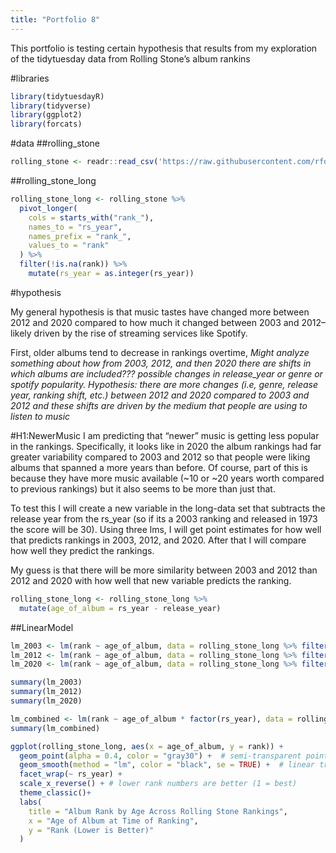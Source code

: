 ```yaml
---
title: "Portfolio 8"
---
```


This portfolio is testing certain hypothesis that results from my exploration of the tidytuesday data from Rolling Stone's album rankins


#libraries

```r
library(tidytuesdayR)
library(tidyverse)
library(ggplot2)
library(forcats)
```

#data
##rolling_stone
```r
rolling_stone <- readr::read_csv('https://raw.githubusercontent.com/rfordatascience/tidytuesday/main/data/2024/2024-05-07/rolling_stone.csv')

```

##rolling_stone_long

```r
rolling_stone_long <- rolling_stone %>%
  pivot_longer(
    cols = starts_with("rank_"),
    names_to = "rs_year",
    names_prefix = "rank_",
    values_to = "rank"
  ) %>%
  filter(!is.na(rank)) %>%  
    mutate(rs_year = as.integer(rs_year))
```

#hypothesis

My general hypothesis is that music tastes have changed more between 2012 and 2020 compared to how much it changed between 2003 and 2012--likely driven by the rise of streaming services like Spotify.

First, older albums tend to decrease in rankings overtime, 
*Might analyze something about how from 2003, 2012, and then 2020 there are shifts in which albums are included??? possible changes in release_year or genre or spotify popularity. Hypothesis: there are more changes (i.e, genre, release year, ranking shift, etc.) between 2012 and 2020 compared to 2003 and 2012 and these shifts are driven by the medium that people are using to listen to music*


#H1:NewerMusic
I am predicting that "newer" music is getting less popular in the rankings. Specifically, it looks like in 2020 the album rankings had far greater variability compared to 2003 and 2012 so that people were liking albums that spanned a more years than before. Of course, part of this is because they have more music available (~10 or ~20 years worth compared to previous rankings) but it also seems to be more than just that. 

To test this I will create a new variable in the long-data set that subtracts the release year from the rs_year (so if its a 2003 ranking and released in 1973 the score will be 30). Using three lms, I will get point estimates for how well that predicts rankings in 2003, 2012, and 2020. After that I will compare how well they predict the rankings.

My guess is that there will be more similarity between 2003 and 2012 than 2012 and 2020 with how well that new variable predicts the ranking.

```r
rolling_stone_long <- rolling_stone_long %>%
  mutate(age_of_album = rs_year - release_year)
```
##LinearModel
```r
lm_2003 <- lm(rank ~ age_of_album, data = rolling_stone_long %>% filter(rs_year == 2003))
lm_2012 <- lm(rank ~ age_of_album, data = rolling_stone_long %>% filter(rs_year == 2012))
lm_2020 <- lm(rank ~ age_of_album, data = rolling_stone_long %>% filter(rs_year == 2020))

summary(lm_2003)
summary(lm_2012)
summary(lm_2020)
```

```r
lm_combined <- lm(rank ~ age_of_album * factor(rs_year), data = rolling_stone_long)
summary(lm_combined)
```

```r
ggplot(rolling_stone_long, aes(x = age_of_album, y = rank)) +
  geom_point(alpha = 0.4, color = "gray30") +  # semi-transparent points
  geom_smooth(method = "lm", color = "black", se = TRUE) +  # linear trend line
  facet_wrap(~ rs_year) +
  scale_x_reverse() + # lower rank numbers are better (1 = best)
  theme_classic()+
  labs(
    title = "Album Rank by Age Across Rolling Stone Rankings",
    x = "Age of Album at Time of Ranking",
    y = "Rank (Lower is Better)"
  )
```